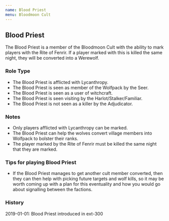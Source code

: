 ```yaml
---
name: Blood Priest
menu: Bloodmoon Cult
---
```


## Blood Priest

The Blood Priest is a member of the Bloodmoon Cult with the ability to
mark players with the Rite of Fenrir. If a player marked with this is
killed the same night, they will be converted into a Werewolf.

### Role Type

  - The Blood Priest is afflicted with Lycanthropy.
  - The Blood Priest is seen as member of the Wolfpack by the Seer.
  - The Blood Priest is seen as a user of witchcraft.
  - The Blood Priest is seen visiting by the Harlot/Stalker/Familiar.
  - The Blood Priest is not seen as a killer by the Adjudicator.

### Notes

  - Only players afflicted with Lycanthropy can be marked.
  - The Blood Priest can help the wolves convert village members into
    Wolfpack to bolster their ranks.
  - The player marked by the Rite of Fenrir must be killed the same
    night that they are marked.

### Tips for playing Blood Priest

  - If the Blood Priest manages to get another cult member converted,
    then they can then help with picking future targets and wolf kills,
    so it may be worth coming up with a plan for this eventuality and
    how you would go about signalling between the factions.

### History

2019-01-01: Blood Priest introduced in ext-300
